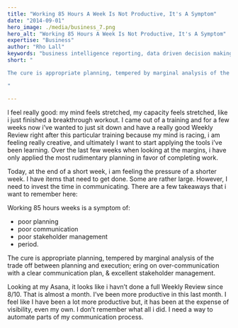 ```yaml
---
title: "Working 85 Hours A Week Is Not Productive, It's A Symptom"
date: "2014-09-01"
hero_image: ./media/business_7.png
hero_alt: "Working 85 Hours A Week Is Not Productive, It's A Symptom"
expertise: "Business"
author: "Rho Lall"
keywords: "business intelligence reporting, data driven decision making, data driven decisions, using data to make decisions"
short: "

The cure is appropriate planning, tempered by marginal analysis of the trade off between planning and execution; ering on over-communication with a clear communication plan . . .

"

---
```

l feel really good: my mind feels stretched, my capacity feels stretched, like i just finished a breakthrough workout. I came out of a training and for a few weeks now i’ve wanted to just sit down and have a really good Weekly Review right after this particular training because my mind is racing, i am feeling really creative, and ultimately I want to start applying the tools i’ve been learning. Over the last few weeks when looking at the margins, i have only applied the most rudimentary planning in favor of completing work.

Today, at the end of a short week, i am feeling the pressure of a shorter week.  I have items that need to get done. Some are rather large. However, I need to invest the time in communicating. There are a few takeaways that i want to remember here:

Working 85 hours weeks is a symptom of:

- poor planning
- poor communication
- poor stakeholder management
- period.
 
The cure is appropriate planning, tempered by marginal analysis of the trade off between planning and execution; ering on over-communication with a clear communication plan, & excellent stakeholder management.

Looking at my Asana, it looks like i havn’t done a full Weekly Review since 8/10.  That is almost a month. I’ve been more productive in this last month. I feel like I have been a lot more productive but, it has been at the expense of visibility, even my own. I don’t remember what all i did. I need a way to automate parts of my communication process.
